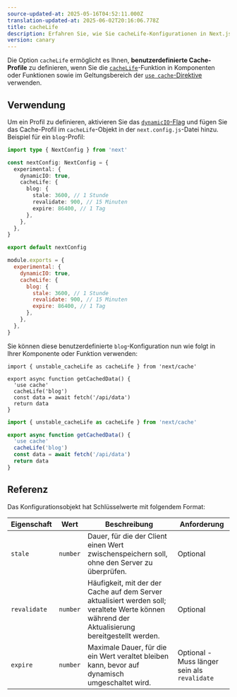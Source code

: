 ```yaml
---
source-updated-at: 2025-05-16T04:52:11.000Z
translation-updated-at: 2025-06-02T20:16:06.778Z
title: cacheLife
description: Erfahren Sie, wie Sie cacheLife-Konfigurationen in Next.js einrichten.
version: canary
---
```


Die Option `cacheLife` ermöglicht es Ihnen, **benutzerdefinierte Cache-Profile** zu definieren, wenn Sie die [`cacheLife`](/docs/app/api-reference/functions/cacheLife)-Funktion in Komponenten oder Funktionen sowie im Geltungsbereich der [`use cache`-Direktive](/docs/app/api-reference/directives/use-cache) verwenden.

## Verwendung

Um ein Profil zu definieren, aktivieren Sie das [`dynamicIO`-Flag](/docs/app/api-reference/config/next-config-js/dynamicIO) und fügen Sie das Cache-Profil im `cacheLife`-Objekt in der `next.config.js`-Datei hinzu. Beispiel für ein `blog`-Profil:

```ts filename="next.config.ts" switcher
import type { NextConfig } from 'next'

const nextConfig: NextConfig = {
  experimental: {
    dynamicIO: true,
    cacheLife: {
      blog: {
        stale: 3600, // 1 Stunde
        revalidate: 900, // 15 Minuten
        expire: 86400, // 1 Tag
      },
    },
  },
}

export default nextConfig
```

```js filename="next.config.js" switcher
module.exports = {
  experimental: {
    dynamicIO: true,
    cacheLife: {
      blog: {
        stale: 3600, // 1 Stunde
        revalidate: 900, // 15 Minuten
        expire: 86400, // 1 Tag
      },
    },
  },
}
```

Sie können diese benutzerdefinierte `blog`-Konfiguration nun wie folgt in Ihrer Komponente oder Funktion verwenden:

```tsx filename="app/actions.ts" highlight={4,5} switcher
import { unstable_cacheLife as cacheLife } from 'next/cache'

export async function getCachedData() {
  'use cache'
  cacheLife('blog')
  const data = await fetch('/api/data')
  return data
}
```

```jsx filename="app/actions.js" highlight={4,5} switcher
import { unstable_cacheLife as cacheLife } from 'next/cache'

export async function getCachedData() {
  'use cache'
  cacheLife('blog')
  const data = await fetch('/api/data')
  return data
}
```

## Referenz

Das Konfigurationsobjekt hat Schlüsselwerte mit folgendem Format:

| **Eigenschaft** | **Wert**  | **Beschreibung**                                                                                          | **Anforderung**                             |
| --------------- | --------- | --------------------------------------------------------------------------------------------------------- | ------------------------------------------- |
| `stale`         | `number`  | Dauer, für die der Client einen Wert zwischenspeichern soll, ohne den Server zu überprüfen.               | Optional                                    |
| `revalidate`    | `number`  | Häufigkeit, mit der der Cache auf dem Server aktualisiert werden soll; veraltete Werte können während der Aktualisierung bereitgestellt werden. | Optional                                    |
| `expire`        | `number`  | Maximale Dauer, für die ein Wert veraltet bleiben kann, bevor auf dynamisch umgeschaltet wird.            | Optional - Muss länger sein als `revalidate` |